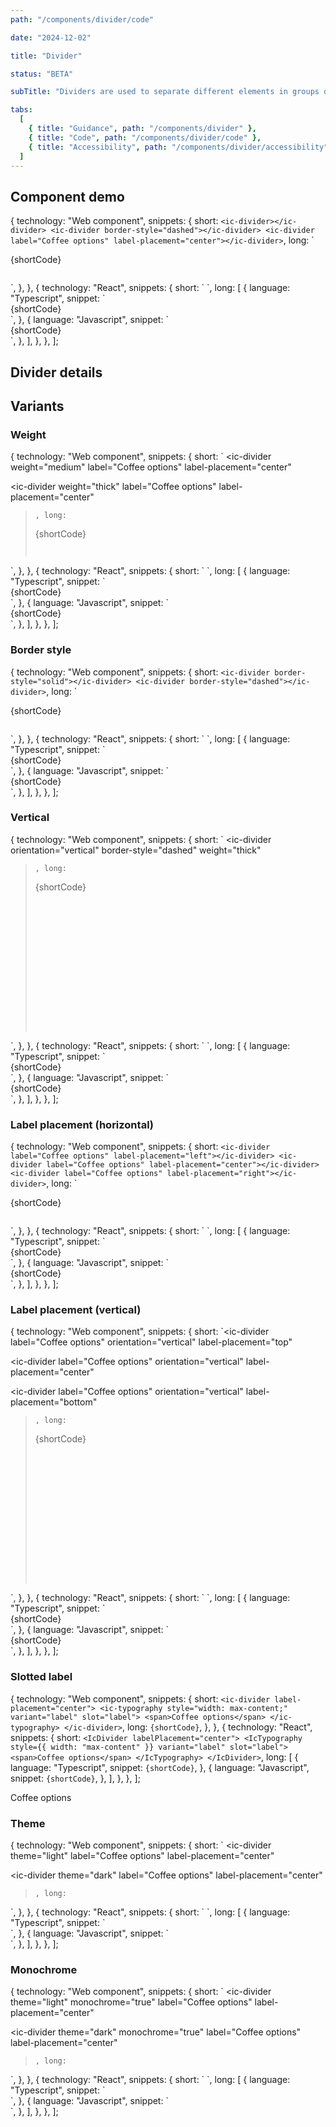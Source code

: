 ```yaml
---
path: "/components/divider/code"

date: "2024-12-02"

title: "Divider"

status: "BETA"

subTitle: "Dividers are used to separate different elements in groups of content. Visually, they look like rules or lines."

tabs:
  [
    { title: "Guidance", path: "/components/divider" },
    { title: "Code", path: "/components/divider/code" },
    { title: "Accessibility", path: "/components/divider/accessibility" },
  ]
---
```



## Component demo

  {
    technology: "Web component",
    snippets: {
      short: `<ic-divider></ic-divider>
<ic-divider border-style="dashed"></ic-divider>
<ic-divider label="Coffee options" label-placement="center"></ic-divider>`,
      long: `<div style="display: flex; flex-direction: column; gap: var(--ic-space-md); width: 100%;">
{shortCode}
  </div>`,
    },
  },
  {
    technology: "React",
    snippets: {
      short: `<IcDivider />
<IcDivider borderStyle="dashed" />
<IcDivider label="Coffee options" labelPlacement="center" />`,
      long: [
        {
          language: "Typescript",
          snippet: `<div
  style={{
    display: "flex",
    flexDirection: "column",
    gap: "var(--ic-space-md)",
    width: "100%"
  }}
>
  {shortCode}
</div>`,
        },
        {
          language: "Javascript",
          snippet: `<div
  style={{
    display: "flex",
    flexDirection: "column",
    gap: "var(--ic-space-md)",
    width: "100%"
  }}
>
  {shortCode}
</div>`,
        },
      ],
    },
  },
];

<ComponentPreview snippets={snippets}>
  <div
    style={{
      display: "flex",
      flexDirection: "column",
      gap: "var(--ic-space-md)",
      width: "100%",
    }}
  >
    <IcDivider />
    <IcDivider borderStyle="dashed" />
    <IcDivider label="Coffee options" label-placement="center" />
  </div>
</ComponentPreview>

## Divider details

<ComponentDetails component="ic-divider" />

## Variants

### Weight

  {
    technology: "Web component",
    snippets: {
      short: `<ic-divider weight="thin"></ic-divider>
<ic-divider weight="medium"></ic-divider>
<ic-divider weight="thick"></ic-divider>
<ic-divider weight="very-thick"></ic-divider>
<ic-divider
  weight="medium"
  label="Coffee options"
  label-placement="center"
></ic-divider>
<ic-divider
  weight="thick"
  label="Coffee options"
  label-placement="center"
></ic-divider>`,
      long: `<div style="display: flex; flex-direction: column; gap: var(--ic-space-md); width: 100%;">
{shortCode}
  </div>`,
    },
  },
  {
    technology: "React",
    snippets: {
      short: `<IcDivider weight="thin" />
<IcDivider weight="medium" />
<IcDivider weight="thick" />
<IcDivider weight="very-thick" />
<IcDivider
  weight="medium"
  label="Coffee options"
  labelPlacement="center"
/>
<IcDivider
  weight="thick"
  label="Coffee options"
  labelPlacement="center"
/>`,
      long: [
        {
          language: "Typescript",
          snippet: `<div
  style={{
    display: "flex",
    flexDirection: "column",
    gap: "var(--ic-space-md)",
    width: "100%"
  }}
>
  {shortCode}
</div>`,
        },
        {
          language: "Javascript",
          snippet: `<div
  style={{
    display: "flex",
    flexDirection: "column",
    gap: "var(--ic-space-md)",
    width: "100%"
  }}
>
  {shortCode}
</div>`,
        },
      ],
    },
  },
];

<ComponentPreview snippets={snippetsWeight}>
  <div
    style={{
      display: "flex",
      flexDirection: "column",
      gap: "var(--ic-space-md)",
      width: "100%",
    }}
  >
    <IcDivider weight="thin" />
    <IcDivider weight="medium" />
    <IcDivider weight="thick" />
    <IcDivider weight="very-thick" />
    <IcDivider weight="medium" label="Coffee options" labelPlacement="center" />
    <IcDivider weight="thick" label="Coffee options" labelPlacement="center" />
  </div>
</ComponentPreview>

### Border style

  {
    technology: "Web component",
    snippets: {
      short: `<ic-divider border-style="solid"></ic-divider>
<ic-divider border-style="dashed"></ic-divider>`,
      long: `<div style="display: flex; flex-direction: column; gap: var(--ic-space-md); width: 100%;">
{shortCode}
  </div>`,
    },
  },
  {
    technology: "React",
    snippets: {
      short: `<IcDivider borderStyle="solid" />
<IcDivider borderStyle="dashed" />`,
      long: [
        {
          language: "Typescript",
          snippet: `<div
  style={{
    display: "flex",
    flexDirection: "column",
    gap: "var(--ic-space-md)",
    width: "100%"
  }}
>
  {shortCode}
</div>`,
        },
        {
          language: "Javascript",
          snippet: `<div
  style={{
    display: "flex",
    flexDirection: "column",
    gap: "var(--ic-space-md)",
    width: "100%"
  }}
>
  {shortCode}
</div>`,
        },
      ],
    },
  },
];

<ComponentPreview snippets={snippetsBorderStyle}>
  <div
    style={{
      display: "flex",
      flexDirection: "column",
      gap: "var(--ic-space-md)",
      width: "100%",
    }}
  >
    <IcDivider borderStyle="solid" />
    <IcDivider borderStyle="dashed" />
  </div>
</ComponentPreview>

### Vertical

  {
    technology: "Web component",
    snippets: {
      short: `<ic-divider orientation="vertical"></ic-divider>
<ic-divider orientation="vertical" border-style="dashed"></ic-divider>
<ic-divider orientation="vertical" weight="thick"></ic-divider>
<ic-divider
  orientation="vertical"
  border-style="dashed"
  weight="thick"
></ic-divider>`,
      long: `<div style="display: flex; gap: var(--ic-space-lg); height: 15rem;">
{shortCode}
  </div>`,
    },
  },
  {
    technology: "React",
    snippets: {
      short: `<IcDivider orientation="vertical" />
<IcDivider orientation="vertical" borderStyle="dashed" />
<IcDivider orientation="vertical" weight="thick" />
<IcDivider
  orientation="vertical"
  borderStyle="dashed"
  weight="thick"
/>`,
      long: [
        {
          language: "Typescript",
          snippet: `<div
  style={{
    display: "flex",
    gap: "var(--ic-space-lg)",
    height: "15rem"
  }}
>
  {shortCode}
</div>`,
        },
        {
          language: "Javascript",
          snippet: `<div
  style={{
    display: "flex",
    gap: "var(--ic-space-lg)",
    height: "15rem"
  }}
>
  {shortCode}
</div>`,
        },
      ],
    },
  },
];

<ComponentPreview snippets={snippetsVertical}>
  <div
    style={{
      display: "flex",
      gap: "var(--ic-space-lg)",
      height: "15rem",
    }}
  >
    <IcDivider orientation="vertical" />
    <IcDivider orientation="vertical" borderStyle="dashed" />
    <IcDivider orientation="vertical" weight="thick" />
    <IcDivider orientation="vertical" borderStyle="dashed" weight="thick" />
  </div>
</ComponentPreview>

### Label placement (horizontal)

  {
    technology: "Web component",
    snippets: {
      short: `<ic-divider label="Coffee options" label-placement="left"></ic-divider>
<ic-divider label="Coffee options" label-placement="center"></ic-divider>
<ic-divider label="Coffee options" label-placement="right"></ic-divider>`,
      long: `<div style="display: flex; flex-direction: column; gap: var(--ic-space-md); width: 100%;">
{shortCode}
  </div>`,
    },
  },
  {
    technology: "React",
    snippets: {
      short: `<IcDivider label="Coffee options" labelPlacement="left" />
<IcDivider label="Coffee options" labelPlacement="center" />
<IcDivider label="Coffee options" labelPlacement="right" />`,
      long: [
        {
          language: "Typescript",
          snippet: `<div
  style={{
    display: "flex",
    flexDirection: "column",
    gap: "var(--ic-space-md)",
    width: "100%"
  }}
>
  {shortCode}
</div>`,
        },
        {
          language: "Javascript",
          snippet: `<div
  style={{
    display: "flex",
    flexDirection: "column",
    gap: "var(--ic-space-md)",
    width: "100%"
  }}
>
  {shortCode}
</div>`,
        },
      ],
    },
  },
];

<ComponentPreview snippets={snippetsLabelHorizontal}>
  <div
    style={{
      display: "flex",
      flexDirection: "column",
      gap: "var(--ic-space-md)",
      width: "100%",
    }}
  >
    <IcDivider label="Coffee options" labelPlacement="left" />
    <IcDivider label="Coffee options" labelPlacement="center" />
    <IcDivider label="Coffee options" labelPlacement="right" />
  </div>
</ComponentPreview>

### Label placement (vertical)

  {
    technology: "Web component",
    snippets: {
      short: `<ic-divider
  label="Coffee options"
  orientation="vertical"
  label-placement="top"
></ic-divider>
<ic-divider
  label="Coffee options"
  orientation="vertical"
  label-placement="center"
></ic-divider>
<ic-divider
  label="Coffee options"
  orientation="vertical"
  label-placement="bottom"
></ic-divider>`,
      long: `<div style="display: flex; gap: var(--ic-space-lg); height: 15rem;">
{shortCode}
  </div>`,
    },
  },
  {
    technology: "React",
    snippets: {
      short: `<IcDivider
  label="Coffee options"
  orientation="vertical"
  labelPlacement="top"
/>
<IcDivider
  label="Coffee options"
  orientation="vertical"
  labelPlacement="center"
/>
<IcDivider
  label="Coffee options"
  orientation="vertical"
  labelPlacement="bottom"
/>`,
      long: [
        {
          language: "Typescript",
          snippet: `<div
  style={{
    display: "flex",
    gap: "var(--ic-space-lg)",
    height: "15rem"
  }}
>
  {shortCode}
</div>`,
        },
        {
          language: "Javascript",
          snippet: `<div
  style={{
    display: "flex",
    gap: "var(--ic-space-lg)",
    height: "15rem"
  }}
>
  {shortCode}
</div>`,
        },
      ],
    },
  },
];

<ComponentPreview snippets={snippetsLabelVertical}>
  <div
    style={{
      display: "flex",
      gap: "var(--ic-space-lg)",
      height: "15rem",
    }}
  >
    <IcDivider
      label="Coffee options"
      orientation="vertical"
      labelPlacement="top"
    />
    <IcDivider
      label="Coffee options"
      orientation="vertical"
      labelPlacement="center"
    />
    <IcDivider
      label="Coffee options"
      orientation="vertical"
      labelPlacement="bottom"
    />
  </div>
</ComponentPreview>

### Slotted label

  {
    technology: "Web component",
    snippets: {
      short: `<ic-divider label-placement="center">
  <ic-typography style="width: max-content;" variant="label" slot="label">
    <span>Coffee options</span>
  </ic-typography>
</ic-divider>`,
      long: `{shortCode}`,
    },
  },
  {
    technology: "React",
    snippets: {
      short: `<IcDivider labelPlacement="center">
  <IcTypography style={{ width: "max-content" }} variant="label" slot="label">
    <span>Coffee options</span>
  </IcTypography>
</IcDivider>`,
      long: [
        {
          language: "Typescript",
          snippet: `{shortCode}`,
        },
        {
          language: "Javascript",
          snippet: `{shortCode}`,
        },
      ],
    },
  },
];

<ComponentPreview snippets={snippetsSlottedLabel}>
  <IcDivider labelPlacement="center">
    <IcTypography style={{ width: "max-content" }} variant="label" slot="label">
      <span>Coffee options</span>
    </IcTypography>
  </IcDivider>
</ComponentPreview>

### Theme

  {
    technology: "Web component",
    snippets: {
      short: `<ic-divider theme="light"></ic-divider>
<ic-divider
  theme="light"
  label="Coffee options"
  label-placement="center"
></ic-divider>
<ic-divider theme="dark"></ic-divider>
<ic-divider
  theme="dark"
  label="Coffee options"
  label-placement="center"
></ic-divider>`,
      long: `<div>
  <div style="display: flex; flex-direction: column; gap: var(--ic-space-md); padding: var(--ic-space-md); width: 100%;">
    <ic-divider theme="light"></ic-divider>
    <ic-divider theme="light"
      label="Coffee options"
      label-placement="center"
    ></ic-divider>
  </div>
  <div style="display: flex; flex-direction: column; gap: var(--ic-space-md); background: #17191c; padding: var(--ic-space-md); width: 100%;">
    <ic-divider theme="dark"></ic-divider>
    <ic-divider
      theme="dark"
      label="Coffee options"
      label-placement="center"
    ></ic-divider>
  </div>
</div>`,
    },
  },
  {
    technology: "React",
    snippets: {
      short: `<IcDivider theme="light" />
<IcDivider
  theme="light"
  label="Coffee options"
  labelPlacement="center"
/>
<IcDivider theme="dark" />
<IcDivider
  theme="dark"
  label="Coffee options"
  labelPlacement="center"
/>`,
      long: [
        {
          language: "Typescript",
          snippet: `<div>
  <div
    style={{
      display: "flex",
      flexDirection: "column",
      gap: "var(--ic-space-md)",
      padding: "var(--ic-space-md)",
      width: "100%"
    }}
  >
    <IcDivider theme="light" />
    <IcDivider
      theme="light"
      label="Coffee options"
      labelPlacement="center"
    />
  </div>
  <div
    style={{
      display: "flex",
      flexDirection: "column",
      gap: "var(--ic-space-md)",
      background: "#17191c",
      padding: "var(--ic-space-md)",
      width: "100%",
    }}
  >
    <IcDivider theme="dark" />
    <IcDivider
      theme="dark"
      label="Coffee options"
      labelPlacement="center"
    />
  </div>
</div>`,
        },
        {
          language: "Javascript",
          snippet: `<div>
  <div
    style={{
      display: "flex",
      flexDirection: "column",
      gap: "var(--ic-space-md)",
      padding: "var(--ic-space-md)",
      width: "100%"
    }}
  >
    <IcDivider theme="light" />
    <IcDivider
      theme="light"
      label="Coffee options"
      labelPlacement="center"
    />
  </div>
  <div
    style={{
      display: "flex",
      flexDirection: "column",
      gap: "var(--ic-space-md)",
      background: "#17191c",
      padding: "var(--ic-space-md)",
      width: "100%"
    }}
  >
    <IcDivider theme="dark" />
    <IcDivider
      theme="dark"
      label="Coffee options"
      labelPlacement="center"
    />
  </div>
</div>`,
        },
      ],
    },
  },
];

<ComponentPreview snippets={snippetsTheme}>
  <div
    style={{
      display: "flex",
      flexDirection: "column",
      gap: "var(--ic-space-md)",
      padding: "var(--ic-space-md)",
      width: "100%",
    }}
  >
    <IcDivider theme="light" />
    <IcDivider theme="light" label="Coffee options" labelPlacement="center" />
  </div>
  <div
    style={{
      display: "flex",
      flexDirection: "column",
      gap: "var(--ic-space-md)",
      background: "#17191c",
      padding: "var(--ic-space-md)",
      width: "100%",
    }}
  >
    <IcDivider theme="dark" />
    <IcDivider theme="dark" label="Coffee options" labelPlacement="center" />
  </div>
</ComponentPreview>

### Monochrome

  {
    technology: "Web component",
    snippets: {
      short: `<ic-divider theme="light" monochrome="true"></ic-divider>
<ic-divider
  theme="light"
  monochrome="true"
  label="Coffee options"
  label-placement="center"
></ic-divider>
<ic-divider theme="dark" monochrome="true"></ic-divider>
<ic-divider
  theme="dark"
  monochrome="true"
  label="Coffee options"
  label-placement="center"
></ic-divider>`,
      long: `<div>
  <div style="display: flex; flex-direction: column; gap: var(--ic-space-md); padding: var(--ic-space-md); width: 100%;">
    <ic-divider theme="light"></ic-divider>
    <ic-divider
      theme="light"
      monochrome="true"
      label="Coffee options"
      label-placement="center"
    ></ic-divider>
  </div>
  <div style="display: flex; flex-direction: column; gap: var(--ic-space-md); background: #17191c; padding: var(--ic-space-md); width: 100%;">
    <ic-divider theme="dark"></ic-divider>
    <ic-divider
      theme="dark"
      monochrome="true"
      label="Coffee options"
      label-placement="center"
    ></ic-divider>
  </div>
</div>`,
    },
  },
  {
    technology: "React",
    snippets: {
      short: `<IcDivider theme="light" monochrome />
<IcDivider
  theme="light"
  monochrome
  label="Coffee options"
  labelPlacement="center"
/>
<IcDivider theme="dark" monochrome />
<IcDivider
  theme="dark"
  monochrome
  label="Coffee options"
  labelPlacement="center"
/>`,
      long: [
        {
          language: "Typescript",
          snippet: `<div>
  <div
    style={{
      display: "flex",
      flexDirection: "column",
      gap: "var(--ic-space-md)",
      padding: "var(--ic-space-md)",
      width: "100%"
    }}
  >
    <IcDivider theme="light" monochrome />
    <IcDivider
      theme="light"
      monochrome
      label="Coffee options"
      labelPlacement="center"
    />
  </div>
  <div
    style={{
      display: "flex",
      flexDirection: "column",
      gap: "var(--ic-space-md)",
      background: "#17191c",
      padding: "var(--ic-space-md)",
      width: "100%"
    }}
  >
    <IcDivider theme="dark" monochrome />
    <IcDivider
      theme="dark"
      monochrome
      label="Coffee options"
      labelPlacement="center"
    />
  </div>
</div>`,
        },
        {
          language: "Javascript",
          snippet: `<div>
  <div
    style={{
      display: "flex",
      flexDirection: "column",
      gap: "var(--ic-space-md)",
      padding: "var(--ic-space-md)",
      width: "100%"
    }}
  >
    <IcDivider theme="light" monochrome />
    <IcDivider
      theme="light"
      monochrome
      label="Coffee options"
      labelPlacement="center"
    />
  </div>
  <div
    style={{
      display: "flex",
      flexDirection: "column",
      gap: "var(--ic-space-md)",
      background: "#17191c",
      padding: "var(--ic-space-md)",
      width: "100%"
    }}
  >
    <IcDivider theme="dark" monochrome />
    <IcDivider
      theme="dark"
      monochrome
      label="Coffee options"
      labelPlacement="center"
    />
  </div>
</div>`,
        },
      ],
    },
  },
];

<ComponentPreview snippets={snippetsMonochrome}>
  <div
    style={{
      display: "flex",
      flexDirection: "column",
      gap: "var(--ic-space-md)",
      padding: "var(--ic-space-md)",
      width: "100%",
    }}
  >
    <IcDivider theme="light" monochrome />
    <IcDivider
      theme="light"
      monochrome
      label="Coffee options"
      labelPlacement="center"
    />
  </div>
  <div
    style={{
      display: "flex",
      flexDirection: "column",
      gap: "var(--ic-space-md)",
      background: "#17191c",
      padding: "var(--ic-space-md)",
      width: "100%",
    }}
  >
    <IcDivider theme="dark" monochrome />
    <IcDivider
      theme="dark"
      monochrome
      label="Coffee options"
      labelPlacement="center"
    />
  </div>
</ComponentPreview>
